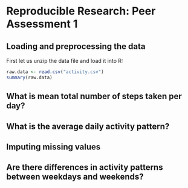 # Reproducible Research: Peer Assessment 1

## Loading and preprocessing the data

First let us unzip the data file and 
load it into R:

```r
raw.data <- read.csv("activity.csv")
summary(raw.data)
```


## What is mean total number of steps taken per day?



## What is the average daily activity pattern?



## Imputing missing values



## Are there differences in activity patterns between weekdays and weekends?
